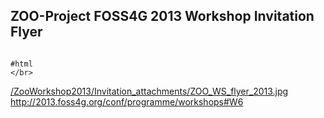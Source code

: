 
== ZOO-Project FOSS4G 2013 Workshop Invitation Flyer ==
<pre> 
#html  
</br> 
</pre> 

[[/ZooWorkshop2013/Invitation_attachments/ZOO_WS_flyer_2013.jpg]]
http://2013.foss4g.org/conf/programme/workshops#W6




